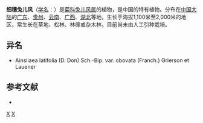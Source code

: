 {{Speciesbox
| taxon = Ainsliaea spicata
| binomial_authority = Vaniot
}}

'''细穗兔儿风'''（[[学名|学名]]：{{lang|la|''Ainsliaea spicata''}}）是[[菊科|菊科]][[兔儿风属|兔儿风属]]的植物，是中国的特有植物。分布在[[中国大陆|中国大陆]]的[[广东|广东]]、[[贵州|贵州]]、[[云南|云南]]、[[广西|广西]]、[[湖北|湖北]]等地，生长于海拔1,100米至2,000米的地区，常生长在草地、松林、林缘或杂木林，目前尚未由人工引种栽培。

== 异名 ==
* Ainsliaea latifolia (D. Don) Sch.-Bip. var. obovata (Franch.) Grierson et Lauener

== 参考文献 ==
<div class="references-small">
* {{cite web| url =http://www.bioinfo.cn/db05/KmzwSpecies.php?action=view&id=3952| title =细穗兔儿风| work =《中国高等植物数据库全库》| publisher =中国科学院微生物研究所| author =昆明植物研究所| accessdate =2009-02-24| deadurl =yes| archiveurl =https://web.archive.org/web/20160305090029/http://www.bioinfo.cn/db05/KmzwSpecies.php?action=view&id=3952| archivedate =2016-03-05}}
</div>

{{Taxonbar}}
[[Category:兔儿风属|X]]
[[Category:中國特有植物|X]]